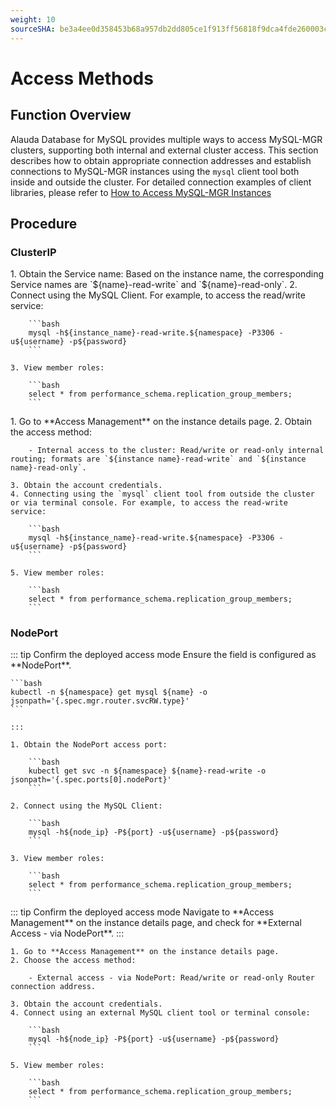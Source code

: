 ```yaml
---
weight: 10
sourceSHA: be3a4ee0d358453b68a957db2dd805ce1f913ff56818f9dca4fde260003cfaf2
---
```


# Access Methods

## Function Overview
Alauda Database for MySQL provides multiple ways to access MySQL-MGR clusters, supporting both internal and external cluster access. This section describes how to obtain appropriate connection addresses and establish connections to MySQL-MGR instances using the `mysql` client tool both inside and outside the cluster.
For detailed connection examples of client libraries, please refer to [How to Access MySQL-MGR Instances](../how_to/50-access)

## Procedure

### ClusterIP

<Tabs>
  <Tab label="CLI">
    1. Obtain the Service name: Based on the instance name, the corresponding Service names are `${name}-read-write` and `${name}-read-only`.
    2. Connect using the MySQL Client. For example, to access the read/write service:

        ```bash
        mysql -h${instance_name}-read-write.${namespace} -P3306 -u${username} -p${password}
        ```

    3. View member roles:

        ```bash
        select * from performance_schema.replication_group_members;
        ```
  </Tab>

  <Tab label="Web Console">
    1. Go to **Access Management** on the instance details page.
    2. Obtain the access method:

        - Internal access to the cluster: Read/write or read-only internal routing; formats are `${instance name}-read-write` and `${instance name}-read-only`.

    3. Obtain the account credentials.
    4. Connecting using the `mysql` client tool from outside the cluster or via terminal console. For example, to access the read-write service:

        ```bash
        mysql -h${instance_name}-read-write.${namespace} -P3306 -u${username} -p${password}
        ```

    5. View member roles:

        ```bash
        select * from performance_schema.replication_group_members;
        ```
  </Tab>
</Tabs>

### NodePort

<Tabs>
  <Tab label="CLI">
    ::: tip Confirm the deployed access mode
    Ensure the field is configured as **NodePort**.

    ```bash
    kubectl -n ${namespace} get mysql ${name} -o jsonpath='{.spec.mgr.router.svcRW.type}'
    ```

    :::

    1. Obtain the NodePort access port:

        ```bash
        kubectl get svc -n ${namespace} ${name}-read-write -o jsonpath='{.spec.ports[0].nodePort}'
        ```

    2. Connect using the MySQL Client:

        ```bash
        mysql -h${node_ip} -P${port} -u${username} -p${password}
        ```

    3. View member roles:

        ```bash
        select * from performance_schema.replication_group_members;
        ```
  </Tab>

  <Tab label="Web Console">
    ::: tip Confirm the deployed access mode
    Navigate to **Access Management** on the instance details page, and check for **External Access - via NodePort**.
    :::

    1. Go to **Access Management** on the instance details page.
    2. Choose the access method:

        - External access - via NodePort: Read/write or read-only Router connection address.

    3. Obtain the account credentials.
    4. Connect using an external MySQL client tool or terminal console:

        ```bash
        mysql -h${node_ip} -P${port} -u${username} -p${password}
        ```

    5. View member roles:

        ```bash
        select * from performance_schema.replication_group_members;
        ```
  </Tab>
</Tabs>
